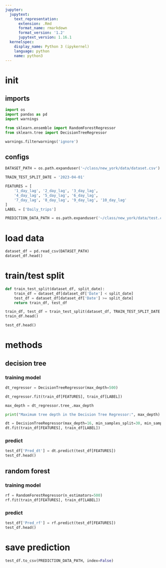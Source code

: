 ```yaml
---
jupyter:
  jupytext:
    text_representation:
      extension: .Rmd
      format_name: rmarkdown
      format_version: '1.2'
      jupytext_version: 1.16.1
  kernelspec:
    display_name: Python 3 (ipykernel)
    language: python
    name: python3
---
```


# init


## imports

```python
import os
import pandas as pd
import warnings

from sklearn.ensemble import RandomForestRegressor
from sklearn.tree import DecisionTreeRegressor

warnings.filterwarnings('ignore')
```

## configs

```python
DATASET_PATH = os.path.expanduser('~/class/new_york/data/dataset.csv')

TRAIN_TEST_SPLIT_DATE = '2023-04-01'

FEATURES = [
    '1_day_lag', '2_day_lag', '3_day_lag', 
    '4_day_lag', '5_day_lag', '6_day_lag',	
    '7_day_lag', '8_day_lag', '9_day_lag', '10_day_lag'
]
LABEL = ['Daily_trips']

PREDICTION_DATA_PATH = os.path.expanduser('~/class/new_york/data/test.csv')
```

# load data

```python
dataset_df = pd.read_csv(DATASET_PATH)
dataset_df.head()
```

# train/test split

```python
def train_test_split(dataset_df, split_date):
    train_df = dataset_df[dataset_df['Date'] < split_date]
    test_df = dataset_df[dataset_df['Date'] >= split_date]
    return train_df, test_df

train_df, test_df = train_test_split(dataset_df, TRAIN_TEST_SPLIT_DATE )
train_df.head()
```

```python
test_df.head()
```

# methods


## decision tree


### training model

```python
dt_regressor = DecisionTreeRegressor(max_depth=500)

dt_regressor.fit(train_df[FEATURES], train_df[LABEL]) 

max_depth = dt_regressor.tree_.max_depth

print("Maximum tree depth in the Decision Tree Regressor:", max_depth)
```

```python
dt = DecisionTreeRegressor(max_depth=16, min_samples_split=30, min_samples_leaf=40)
dt.fit(train_df[FEATURES], train_df[LABEL])
```

### predict

```python
test_df['Pred_dt'] = dt.predict(test_df[FEATURES])
test_df.head()
```

## random forest


### training model

```python
rf = RandomForestRegressor(n_estimators=500)
rf.fit(train_df[FEATURES], train_df[LABEL])
```

### predict

```python
test_df['Pred_rf'] = rf.predict(test_df[FEATURES])
test_df.head()
```

# save prediction

```python
test_df.to_csv(PREDICTION_DATA_PATH, index=False)
```

